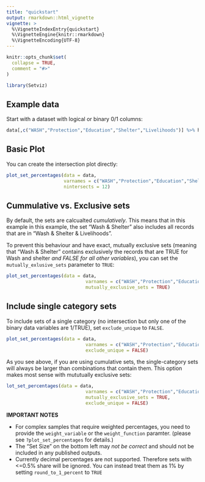 ```yaml
---
title: "quickstart"
output: rmarkdown::html_vignette
vignette: >
  %\VignetteIndexEntry{quickstart}
  %\VignetteEngine{knitr::rmarkdown}
  %\VignetteEncoding{UTF-8}
---
```


```r
knitr::opts_chunk$set(
  collapse = TRUE,
  comment = "#>"
)
```

```r
library(Setviz)
```


## Example data
Start with a dataset with logical or binary 0/1 columns:

```r

data[,c("WASH","Protection","Education","Shelter","Livelihoods")] %>% head


```

## Basic Plot

You can create the intersection plot directly:

```r

plot_set_percentages(data = data,
                     varnames = c("WASH","Protection","Education","Shelter","Livelihoods"),
                     nintersects = 12)

```

## Cummulative vs. Exclusive sets

By default, the sets are calcualted _cumulatively_. This means that in this example in this example, the set "Wash & Shelter" also includes all records that are in "Wash & Shelter & Livelihoods".

To prevent this behaviour and have exact, mutually exclusive sets (meaning that "Wash & Shelter" contains exclusively the records that are TRUE for Wash and shelter _and FALSE for all other variables_), you can set the `mutually_exlusive_sets` parameter to `TRUE`:

```r
plot_set_percentages(data = data,
                             varnames = c("WASH","Protection","Education","Shelter","Livelihoods"),nintersects = 12,
                             mutually_exclusive_sets = TRUE)

```


## Include single category sets

To include sets of a single category (no intersection but only one of the binary data variables are 1/TRUE), set `exclude_unique` to `FALSE`.

```r

plot_set_percentages(data = data,
                             varnames = c("WASH","Protection","Education","Shelter","Livelihoods"),nintersects = 12,
                             exclude_unique = FALSE)

```


As you see above, if you are using cumulative sets, the single-category sets will always be larger than combinations that contain them. This option makes most sense with mututually exclusive sets:

```r
lot_set_percentages(data = data,
                             varnames = c("WASH","Protection","Education","Shelter","Livelihoods"),nintersects = 12,
                             mutually_exclusive_sets = TRUE,
                             exclude_unique = FALSE)
```
**IMPORTANT NOTES**

- For complex samples that require weighted percentages, you need to provide the `weight_variable` or the `weight_function` paramter. (please see `?plot_set_percentages` for details.)
- The "Set Size" on the bottom left may _not be correct_ and should not be included in any published outputs.
- Currently decimal percentages are not supported. Therefore sets with <=0.5% share will be ignored. You can instead treat them as 1% by setting `round_to_1_percent` to `TRUE`





